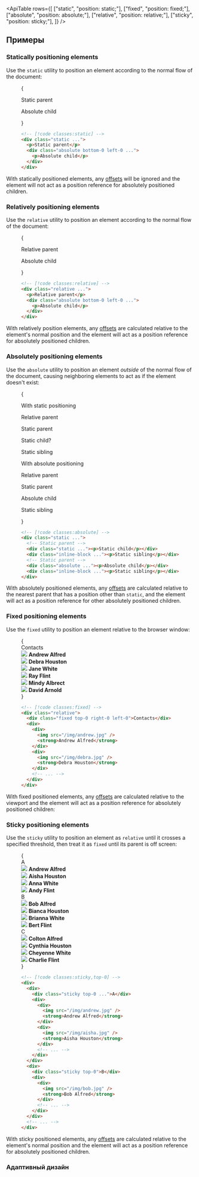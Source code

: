 

<ApiTable
  rows={[
    ["static", "position: static;"],
    ["fixed", "position: fixed;"],
    ["absolute", "position: absolute;"],
    ["relative", "position: relative;"],
    ["sticky", "position: sticky;"],
  ]}
/>

## Примеры

### Statically positioning elements

Use the `static` utility to position an element according to the normal flow of the document:

<Figure>

<Example>
  {
    <div className="relative text-sm leading-6 font-medium">
      <div className="rounded-lg border border-purple-700/10 bg-purple-400/20 p-4 dark:border-0 dark:bg-sky-900/70">
        <div className="static h-32 border border-purple-700/10 bg-purple-400/20 p-4 dark:border-0 dark:bg-sky-400/20">
          <p className="text-purple-700 dark:text-sky-200">Static parent</p>
          <div className="absolute bottom-0 left-0 rounded-lg bg-purple-500 p-4 text-white shadow-lg dark:bg-sky-500">
            <p>Absolute child</p>
          </div>
        </div>
      </div>
    </div>
  }
</Example>

```html
<!-- [!code classes:static] -->
<div class="static ...">
  <p>Static parent</p>
  <div class="absolute bottom-0 left-0 ...">
    <p>Absolute child</p>
  </div>
</div>
```

</Figure>

With statically positioned elements, any [offsets](/docs/top-right-bottom-left) will be ignored and the element will not act as a position reference for absolutely positioned children.

### Relatively positioning elements

Use the `relative` utility to position an element according to the normal flow of the document:

<Figure>

<Example>
  {
    <div className="relative text-sm leading-6 font-medium">
      <div className="rounded-lg border border-sky-700/10 bg-sky-400/20 p-4 dark:border-0 dark:bg-blue-900/70">
        <div className="relative h-32 border border-sky-700/10 bg-sky-400/20 p-4 dark:border-0 dark:bg-blue-400/20">
          <p className="text-sky-700 dark:text-white">Relative parent</p>
          <div className="absolute bottom-0 left-0 rounded-lg bg-sky-500 p-4 text-white shadow-lg dark:bg-blue-500">
            <p>Absolute child</p>
          </div>
        </div>
      </div>
    </div>
  }
</Example>

```html
<!-- [!code classes:relative] -->
<div class="relative ...">
  <p>Relative parent</p>
  <div class="absolute bottom-0 left-0 ...">
    <p>Absolute child</p>
  </div>
</div>
```

</Figure>

With relatively position elements, any [offsets](/docs/top-right-bottom-left) are calculated relative to the element's normal position and the element will act as a position reference for absolutely positioned children.

### Absolutely positioning elements

Use the `absolute` utility to position an element _outside_ of the normal flow of the document, causing neighboring elements to act as if the element doesn't exist:

<Figure>

<Example>
  {
    <div className="space-y-8">
      <div>
        <p className="mb-4 text-sm font-medium text-gray-500">With static positioning</p>
        <div className="relative text-sm leading-6 font-medium">
          <div className="relative rounded-lg border border-indigo-700/10 bg-indigo-400/20 p-4 dark:border-0 dark:bg-indigo-900/80">
            <p className="-mt-2 mb-2 text-indigo-700 dark:text-indigo-200">Relative parent</p>
            <div className="static flex h-32 flex-col justify-between border border-indigo-700/10 bg-indigo-400/20 p-4 dark:border-0">
              <p className="text-indigo-700 dark:text-indigo-200">Static parent</p>
              <div className="flex gap-4">
                <div className="bottom-0 left-0 rounded-lg bg-indigo-500 p-4 text-white shadow-lg">
                  <p>Static child?</p>
                </div>
                <div className="rounded-lg bg-indigo-100 p-4 text-indigo-600 shadow-lg">
                  <p>Static sibling</p>
                </div>
              </div>
            </div>
          </div>
        </div>
      </div>
      <div>
        <p className="mb-4 text-sm font-medium text-gray-500">With absolute positioning</p>
        <div className="relative text-sm leading-6 font-medium">
          <div className="relative rounded-lg border border-indigo-700/10 bg-indigo-400/20 p-4 dark:border-0 dark:bg-indigo-900/80">
            <p className="-mt-2 mb-2 text-indigo-700 dark:text-indigo-200">Relative parent</p>
            <div className="static flex h-32 flex-col justify-between border border-indigo-700/10 bg-indigo-400/20 p-4 dark:border-0">
              <p className="text-indigo-700 dark:text-indigo-200">Static parent</p>
              <div className="flex gap-4">
                <div className="absolute top-0 right-0 rounded-lg bg-indigo-500 p-4 text-white shadow-lg">
                  <p>Absolute child</p>
                </div>
                <div className="rounded-lg bg-indigo-100 p-4 text-indigo-600 shadow-lg">
                  <p>Static sibling</p>
                </div>
              </div>
            </div>
          </div>
        </div>
      </div>
    </div>
  }
</Example>

```html
<!-- [!code classes:absolute] -->
<div class="static ...">
  <!-- Static parent -->
  <div class="static ..."><p>Static child</p></div>
  <div class="inline-block ..."><p>Static sibling</p></div>
  <!-- Static parent -->
  <div class="absolute ..."><p>Absolute child</p></div>
  <div class="inline-block ..."><p>Static sibling</p></div>
</div>
```

</Figure>

With absolutely positioned elements, any [offsets](/docs/top-right-bottom-left) are calculated relative to the nearest parent that has a position other than `static`, and the element will act as a position reference for other absolutely positioned children.

### Fixed positioning elements

Use the `fixed` utility to position an element relative to the browser window:

<Figure hint="Scroll this element to see the fixed positioning in action">

<Example padding={false}>
  {
    <div className="px-3">
      <div className="relative mx-auto h-80 max-w-md overflow-hidden bg-white ring-1 shadow-lg ring-gray-900/5 dark:bg-gray-800">
        <div className="absolute top-0 right-0 left-0 flex items-center bg-gray-50/90 px-4 py-3 text-sm font-semibold text-gray-900 ring-1 ring-gray-900/10 backdrop-blur-sm dark:bg-gray-700/90 dark:text-gray-200 dark:ring-black/10">
          Contacts
        </div>
        <div className="flex h-80 flex-col divide-y divide-gray-200 overflow-auto dark:divide-gray-200/5">
          <div className="flex items-center gap-4 p-4">
            <img
              className="size-12 rounded-full"
              src="https://images.unsplash.com/photo-1501196354995-cbb51c65aaea?ixlib=rb-1.2.1&ixid=MnwxMjA3fDB8MHxwaG90by1wYWdlfHx8fGVufDB8fHx8&auto=format&fit=facearea&facepad=4&w=256&h=256&q=80"
            />
            <strong className="text-sm font-medium text-gray-900 dark:text-gray-200">Andrew Alfred</strong>
          </div>
          <div className="flex items-center gap-4 p-4">
            <img
              className="size-12 rounded-full"
              src="https://images.unsplash.com/photo-1531123897727-8f129e1688ce?ixlib=rb-1.2.1&ixid=MnwxMjA3fDB8MHxwaG90by1wYWdlfHx8fGVufDB8fHx8&auto=format&fit=facearea&facepad=4&w=256&h=256&q=80"
            />
            <strong className="text-sm font-medium text-gray-900 dark:text-gray-200">Debra Houston</strong>
          </div>
          <div className="flex items-center gap-4 p-4">
            <img
              className="size-12 rounded-full"
              src="https://images.unsplash.com/photo-1517841905240-472988babdf9?ixlib=rb-1.2.1&ixid=MnwxMjA3fDB8MHxwaG90by1wYWdlfHx8fGVufDB8fHx8&auto=format&fit=facearea&facepad=4&w=256&h=256&q=80"
            />
            <strong className="text-sm font-medium text-gray-900 dark:text-gray-200">Jane White</strong>
          </div>
          <div className="flex items-center gap-4 p-4">
            <img
              className="size-12 rounded-full"
              src="https://images.unsplash.com/photo-1531427186611-ecfd6d936c79?ixlib=rb-1.2.1&ixid=MnwxMjA3fDB8MHxwaG90by1wYWdlfHx8fGVufDB8fHx8&auto=format&fit=facearea&facepad=4&w=256&h=256&q=80"
            />
            <strong className="text-sm font-medium text-gray-900 dark:text-gray-200">Ray Flint</strong>
          </div>
          <div className="flex items-center gap-4 p-4">
            <img
              className="size-12 rounded-full"
              src="https://images.unsplash.com/photo-1580489944761-15a19d654956?ixlib=rb-1.2.1&ixid=MnwxMjA3fDB8MHxwaG90by1wYWdlfHx8fGVufDB8fHx8&auto=format&fit=facearea&facepad=4&w=256&h=256&q=80"
            />
            <strong className="text-sm font-medium text-gray-900 dark:text-gray-200">Mindy Albrect</strong>
          </div>
          <div className="flex items-center gap-4 p-4">
            <img
              className="size-12 rounded-full"
              src="https://images.unsplash.com/photo-1492562080023-ab3db95bfbce?ixlib=rb-1.2.1&ixid=MnwxMjA3fDB8MHxwaG90by1wYWdlfHx8fGVufDB8fHx8&auto=format&fit=facearea&facepad=4&w=256&h=256&q=80"
            />
            <strong className="text-sm font-medium text-gray-900 dark:text-gray-200">David Arnold</strong>
          </div>
        </div>
      </div>
    </div>
  }
</Example>

```html
<!-- [!code classes:fixed] -->
<div class="relative">
  <div class="fixed top-0 right-0 left-0">Contacts</div>
  <div>
    <div>
      <img src="/img/andrew.jpg" />
      <strong>Andrew Alfred</strong>
    </div>
    <div>
      <img src="/img/debra.jpg" />
      <strong>Debra Houston</strong>
    </div>
    <!-- ... -->
  </div>
</div>
```

</Figure>

With fixed positioned elements, any [offsets](/docs/top-right-bottom-left) are calculated relative to the viewport and the element will act as a position reference for absolutely positioned children:

### Sticky positioning elements

Use the `sticky` utility to position an element as `relative` until it crosses a specified threshold, then treat it as `fixed` until its parent is off screen:

<Figure hint="Scroll this element to see the sticky positioning in action">

<Example padding={false}>
  {
    <div className="px-3">
      <div className="relative mx-auto -my-px h-80 max-w-md overflow-auto bg-white ring-1 shadow-lg ring-gray-900/5 dark:bg-gray-800">
        <div className="relative">
          <div className="sticky top-0 flex items-center bg-gray-50/90 px-4 py-3 text-sm font-semibold text-gray-900 ring-1 ring-gray-900/10 backdrop-blur-sm dark:bg-gray-700/90 dark:text-gray-200 dark:ring-black/10">
            A
          </div>
          <div className="divide-y divide-gray-200 dark:divide-gray-200/5">
            <div className="flex items-center gap-4 p-4">
              <img
                className="size-12 rounded-full"
                src="https://images.unsplash.com/photo-1501196354995-cbb51c65aaea?ixlib=rb-1.2.1&ixid=MnwxMjA3fDB8MHxwaG90by1wYWdlfHx8fGVufDB8fHx8&auto=format&fit=facearea&facepad=4&w=256&h=256&q=80"
              />
              <strong className="text-sm font-medium text-gray-900 dark:text-gray-200">Andrew Alfred</strong>
            </div>
            <div className="flex items-center gap-4 p-4">
              <img
                className="size-12 rounded-full"
                src="https://images.unsplash.com/photo-1531123897727-8f129e1688ce?ixlib=rb-1.2.1&ixid=MnwxMjA3fDB8MHxwaG90by1wYWdlfHx8fGVufDB8fHx8&auto=format&fit=facearea&facepad=4&w=256&h=256&q=80"
              />
              <strong className="text-sm font-medium text-gray-900 dark:text-gray-200">Aisha Houston</strong>
            </div>
            <div className="flex items-center gap-4 p-4">
              <img
                className="size-12 rounded-full"
                src="https://images.unsplash.com/photo-1517841905240-472988babdf9?ixlib=rb-1.2.1&ixid=MnwxMjA3fDB8MHxwaG90by1wYWdlfHx8fGVufDB8fHx8&auto=format&fit=facearea&facepad=4&w=256&h=256&q=80"
              />
              <strong className="text-sm font-medium text-gray-900 dark:text-gray-200">Anna White</strong>
            </div>
            <div className="flex items-center gap-4 p-4">
              <img
                className="size-12 rounded-full"
                src="https://images.unsplash.com/photo-1531427186611-ecfd6d936c79?ixlib=rb-1.2.1&ixid=MnwxMjA3fDB8MHxwaG90by1wYWdlfHx8fGVufDB8fHx8&auto=format&fit=facearea&facepad=4&w=256&h=256&q=80"
              />
              <strong className="text-sm font-medium text-gray-900 dark:text-gray-200">Andy Flint</strong>
            </div>
          </div>
        </div>
        <div className="relative">
          <div className="sticky top-0 flex items-center bg-gray-50/90 px-4 py-3 text-sm font-semibold text-gray-900 ring-1 ring-gray-900/10 backdrop-blur-sm dark:bg-gray-700/90 dark:text-gray-200 dark:ring-black/10">
            B
          </div>
          <div className="divide-y divide-gray-200 dark:divide-gray-200/5">
            <div className="flex items-center gap-4 p-4">
              <img
                className="size-12 rounded-full"
                src="https://images.unsplash.com/photo-1501196354995-cbb51c65aaea?ixlib=rb-1.2.1&ixid=MnwxMjA3fDB8MHxwaG90by1wYWdlfHx8fGVufDB8fHx8&auto=format&fit=facearea&facepad=4&w=256&h=256&q=80"
              />
              <strong className="text-sm font-medium text-gray-900 dark:text-gray-200">Bob Alfred</strong>
            </div>
            <div className="flex items-center gap-4 p-4">
              <img
                className="size-12 rounded-full"
                src="https://images.unsplash.com/photo-1531123897727-8f129e1688ce?ixlib=rb-1.2.1&ixid=MnwxMjA3fDB8MHxwaG90by1wYWdlfHx8fGVufDB8fHx8&auto=format&fit=facearea&facepad=4&w=256&h=256&q=80"
              />
              <strong className="text-sm font-medium text-gray-900 dark:text-gray-200">Bianca Houston</strong>
            </div>
            <div className="flex items-center gap-4 p-4">
              <img
                className="size-12 rounded-full"
                src="https://images.unsplash.com/photo-1517841905240-472988babdf9?ixlib=rb-1.2.1&ixid=MnwxMjA3fDB8MHxwaG90by1wYWdlfHx8fGVufDB8fHx8&auto=format&fit=facearea&facepad=4&w=256&h=256&q=80"
              />
              <strong className="text-sm font-medium text-gray-900 dark:text-gray-200">Brianna White</strong>
            </div>
            <div className="flex items-center gap-4 p-4">
              <img
                className="size-12 rounded-full"
                src="https://images.unsplash.com/photo-1531427186611-ecfd6d936c79?ixlib=rb-1.2.1&ixid=MnwxMjA3fDB8MHxwaG90by1wYWdlfHx8fGVufDB8fHx8&auto=format&fit=facearea&facepad=4&w=256&h=256&q=80"
              />
              <strong className="text-sm font-medium text-gray-900 dark:text-gray-200">Bert Flint</strong>
            </div>
          </div>
        </div>
        <div className="relative">
          <div className="sticky top-0 flex items-center bg-gray-50/90 px-4 py-3 text-sm font-semibold text-gray-900 ring-1 ring-gray-900/10 backdrop-blur-sm dark:bg-gray-700/90 dark:text-gray-200 dark:ring-black/10">
            C
          </div>
          <div className="divide-y divide-gray-200 dark:divide-gray-200/5">
            <div className="flex items-center gap-4 p-4">
              <img
                className="size-12 rounded-full"
                src="https://images.unsplash.com/photo-1501196354995-cbb51c65aaea?ixlib=rb-1.2.1&ixid=MnwxMjA3fDB8MHxwaG90by1wYWdlfHx8fGVufDB8fHx8&auto=format&fit=facearea&facepad=4&w=256&h=256&q=80"
              />
              <strong className="text-sm font-medium text-gray-900 dark:text-gray-200">Colton Alfred</strong>
            </div>
            <div className="flex items-center gap-4 p-4">
              <img
                className="size-12 rounded-full"
                src="https://images.unsplash.com/photo-1531123897727-8f129e1688ce?ixlib=rb-1.2.1&ixid=MnwxMjA3fDB8MHxwaG90by1wYWdlfHx8fGVufDB8fHx8&auto=format&fit=facearea&facepad=4&w=256&h=256&q=80"
              />
              <strong className="text-sm font-medium text-gray-900 dark:text-gray-200">Cynthia Houston</strong>
            </div>
            <div className="flex items-center gap-4 p-4">
              <img
                className="size-12 rounded-full"
                src="https://images.unsplash.com/photo-1517841905240-472988babdf9?ixlib=rb-1.2.1&ixid=MnwxMjA3fDB8MHxwaG90by1wYWdlfHx8fGVufDB8fHx8&auto=format&fit=facearea&facepad=4&w=256&h=256&q=80"
              />
              <strong className="text-sm font-medium text-gray-900 dark:text-gray-200">Cheyenne White</strong>
            </div>
            <div className="flex items-center gap-4 p-4">
              <img
                className="size-12 rounded-full"
                src="https://images.unsplash.com/photo-1531427186611-ecfd6d936c79?ixlib=rb-1.2.1&ixid=MnwxMjA3fDB8MHxwaG90by1wYWdlfHx8fGVufDB8fHx8&auto=format&fit=facearea&facepad=4&w=256&h=256&q=80"
              />
              <strong className="text-sm font-medium text-gray-900 dark:text-gray-200">Charlie Flint</strong>
            </div>
          </div>
        </div>
      </div>
    </div>
  }
</Example>

```html
<!-- [!code classes:sticky,top-0] -->
<div>
  <div>
    <div class="sticky top-0 ...">A</div>
    <div>
      <div>
        <img src="/img/andrew.jpg" />
        <strong>Andrew Alfred</strong>
      </div>
      <div>
        <img src="/img/aisha.jpg" />
        <strong>Aisha Houston</strong>
      </div>
      <!-- ... -->
    </div>
  </div>
  <div>
    <div class="sticky top-0">B</div>
    <div>
      <div>
        <img src="/img/bob.jpg" />
        <strong>Bob Alfred</strong>
      </div>
      <!-- ... -->
    </div>
  </div>
  <!-- ... -->
</div>
```

</Figure>

With sticky positioned elements, any [offsets](/docs/top-right-bottom-left) are calculated relative to the element's normal position and the element will act as a position reference for absolutely positioned children.

### Адаптивный дизайн

<ResponsiveDesign property="position" defaultClass="relative" featuredClass="absolute" />

